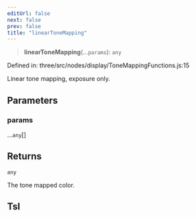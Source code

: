 ```yaml
---
editUrl: false
next: false
prev: false
title: "linearToneMapping"
---
```


> **linearToneMapping**(...`params`): `any`

Defined in: three/src/nodes/display/ToneMappingFunctions.js:15

Linear tone mapping, exposure only.

## Parameters

### params

...`any`[]

## Returns

`any`

The tone mapped color.

## Tsl
